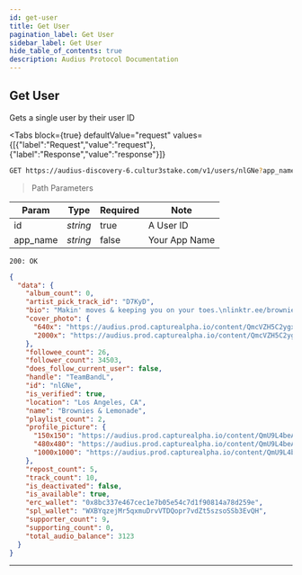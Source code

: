 ```yaml
---
id: get-user
title: Get User
pagination_label: Get User
sidebar_label: Get User
hide_table_of_contents: true
description: Audius Protocol Documentation
---
```



## Get User

Gets a single user by their user ID

<Tabs
  block={true}
  defaultValue="request"
  values={[{"label":"Request","value":"request"},{"label":"Response","value":"response"}]}
>
<TabItem value="request">

```bash
GET https://audius-discovery-6.cultur3stake.com/v1/users/nlGNe?app_name=EXAMPLEAPP HTTP/1.1
```

> Path Parameters

| Param    | Type     | Required | Note          |
| -------- | -------- | -------- | ------------- |
| id       | _string_ | true     | A User ID     |
| app_name | _string_ | false    | Your App Name |

</TabItem>
<TabItem value="response">

`200: OK`

```json
{
  "data": {
    "album_count": 0,
    "artist_pick_track_id": "D7KyD",
    "bio": "Makin' moves & keeping you on your toes.\nlinktr.ee/browniesandlemonade",
    "cover_photo": {
      "640x": "https://audius.prod.capturealpha.io/content/QmcVZH5C2ygxoVS4ihPBJrkFrS1Ua6YJB5srNtXafPzihZ/640x.jpg",
      "2000x": "https://audius.prod.capturealpha.io/content/QmcVZH5C2ygxoVS4ihPBJrkFrS1Ua6YJB5srNtXafPzihZ/2000x.jpg"
    },
    "followee_count": 26,
    "follower_count": 34503,
    "does_follow_current_user": false,
    "handle": "TeamBandL",
    "id": "nlGNe",
    "is_verified": true,
    "location": "Los Angeles, CA",
    "name": "Brownies & Lemonade",
    "playlist_count": 2,
    "profile_picture": {
      "150x150": "https://audius.prod.capturealpha.io/content/QmU9L4beAM96MpiNqqVTZdiDiCRTeBku1AJCh3NXrE5PxV/150x150.jpg",
      "480x480": "https://audius.prod.capturealpha.io/content/QmU9L4beAM96MpiNqqVTZdiDiCRTeBku1AJCh3NXrE5PxV/480x480.jpg",
      "1000x1000": "https://audius.prod.capturealpha.io/content/QmU9L4beAM96MpiNqqVTZdiDiCRTeBku1AJCh3NXrE5PxV/1000x1000.jpg"
    },
    "repost_count": 5,
    "track_count": 10,
    "is_deactivated": false,
    "is_available": true,
    "erc_wallet": "0x8bc337e467cec1e7b05e54c7d1f90814a78d259e",
    "spl_wallet": "WXBYqzejMr5qxmuDrvVTDQopr7vdZt5szsoSSb3EvQH",
    "supporter_count": 9,
    "supporting_count": 0,
    "total_audio_balance": 3123
  }
}
```

</TabItem>
</Tabs>

<!-- ---

## Get User ID from Wallet

:::warning

TODO: revisit this one

::: -->

---
